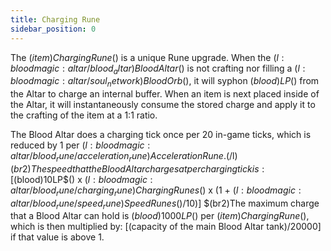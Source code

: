 ```yaml
---
title: Charging Rune
sidebar_position: 0
---
```



The $(item)Charging Rune$() is a unique Rune upgrade. When the $(l:bloodmagic:altar/blood_altar)Blood Altar$() is not crafting nor filling a $(l:bloodmagic:altar/soul_network)Blood Orb$(), it will syphon $(blood)LP$() from the Altar to charge an internal buffer. When an item is next placed inside of the Altar, it will instantaneously consume the stored charge and apply it to the crafting of the item at a 1:1 ratio.

The Blood Altar does a charging tick once per 20 in-game ticks, which is reduced by 1 per $(l:bloodmagic:altar/blood_rune/acceleration_rune)Acceleration Rune.$(/l) $(br2)The speed that the Blood Altar charges at per charging tick is: [$(blood)10LP$() x $(l:bloodmagic:altar/blood_rune/charging_rune)Charging Runes$() x (1 + $(l:bloodmagic:altar/blood_rune/speed_rune)Speed Runes$()/10)] $(br2)The maximum charge that a Blood Altar can hold is $(blood)1000 LP$() per $(item)Charging Rune$(), which is then multiplied by: [(capacity of the main Blood Altar tank)/20000] if that value is above 1.

